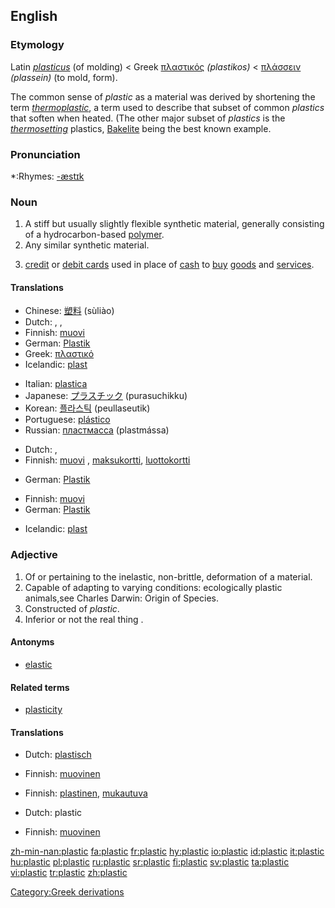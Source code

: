 ==English==

===Etymology===
Latin ''[[plasticus]]'' (of molding) < Greek [[πλαστικός]] ''(plastikos)'' < [[πλάσσειν]] ''(plassein)'' (to mold, form).

The common sense of ''plastic'' as a material was derived by shortening the term ''[[thermoplastic]]'', a term used to describe that subset of common ''plastics'' that soften when heated. (The other major subset of ''plastics'' is the ''[[thermosetting]]'' plastics, [[Bakelite]] being the best known example.

===Pronunciation===
*:Rhymes: [[Rhymes:English:-æstɪk|-æstɪk]]

===Noun===
{{en-noun|-}}

# A stiff but usually slightly flexible synthetic material, generally consisting of a hydrocarbon-based [[polymer]].
# Any similar synthetic material.
# {{slang}} [[credit card|credit]] or [[debit card]]s used in place of [[cash]] to [[buy]] [[goods]] and [[service]]s.

====Translations====
{{trans-top|A stiff but usually slightly flexible synthetic material}}
*Chinese: [[塑料]] (sùliào)
*Dutch: {{t|nl|plastic}}, {{t|nl|plastiek|n}}, {{t|nl|kunststof|c}}
*Finnish: [[muovi]]
*German: [[Plastik]] {{f}}
*Greek: [[πλαστικό]] {{n}}
*Icelandic: [[plast]] {{n}}
{{trans-mid}}
*Italian: [[plastica]] {{f}}
*Japanese: [[プラスチック]] (purasuchikku)
*Korean: [[플라스틱]] (peullaseutik)
*Portuguese: [[plástico]] {{m}}
*Russian: [[пластмасса]] (plastmássa) {{f}}
{{trans-bottom}}

{{trans-top|Any similar synthetic material}}
*Dutch: {{t|nl|plastic}}, {{t|nl|kunststof|c}}
*Finnish: [[muovi]] {{italbrac|slang}}, [[maksukortti]], [[luottokortti]]
{{trans-mid}}
*German: [[Plastik]] {{f}}
{{trans-bottom}}

{{trans-top|credit cards or debit cards}}
*Finnish: [[muovi]]
*German: [[Plastik]] {{f}}
{{trans-mid}}
*Icelandic: [[plast]] {{n}}
{{trans-bottom}}

===Adjective===
{{en-adj-more}}

# Of or pertaining to the inelastic, non-brittle, deformation of a material.
# Capable of adapting to varying conditions: ecologically plastic animals,see Charles Darwin: Origin of Species.
# Constructed of ''plastic''.
# Inferior or not the real thing {{italbrac|especially when made of plastic instead of an alterate material}}.

====Antonyms====
*[[elastic]]

====Related terms====
*[[plasticity]]

====Translations====
{{trans-top|Of or pertaining to the inelastic, non-brittle, deformation of a material}}
*Dutch: [[plastisch]]
{{trans-mid}}
*Finnish: [[muovinen]]
{{trans-bottom}}

{{trans-top|Capable of adapting to varying conditions}}
*Finnish: [[plastinen]], [[mukautuva]]
{{trans-mid}}
{{trans-bottom}}

{{trans-top|Constructed of plastic}}
*Dutch: plastic
{{trans-mid}}
*Finnish: [[muovinen]]
{{trans-bottom}}

[[Category:Greek derivations]]

[[zh-min-nan:plastic]]
[[fa:plastic]]
[[fr:plastic]]
[[hy:plastic]]
[[io:plastic]]
[[id:plastic]]
[[it:plastic]]
[[hu:plastic]]
[[pl:plastic]]
[[ru:plastic]]
[[sr:plastic]]
[[fi:plastic]]
[[sv:plastic]]
[[ta:plastic]]
[[vi:plastic]]
[[tr:plastic]]
[[zh:plastic]]